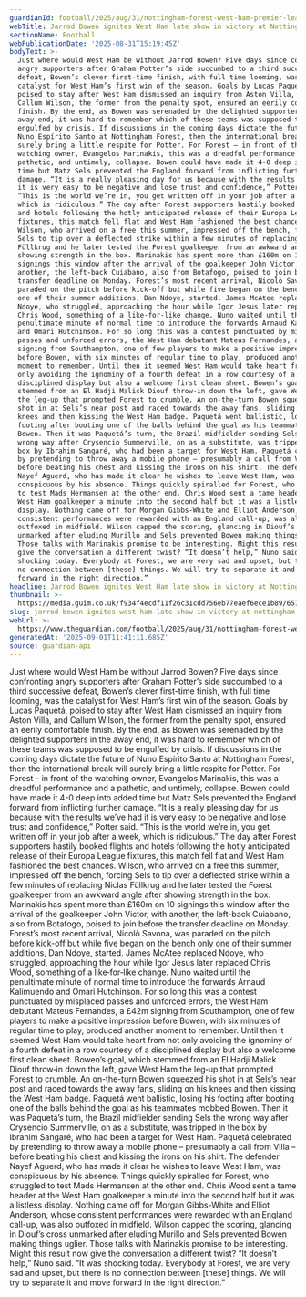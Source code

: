 ```yaml
---
guardianId: football/2025/aug/31/nottingham-forest-west-ham-premier-league-match-report
webTitle: Jarrod Bowen ignites West Ham late show in victory at Nottingham Forest
sectionName: Football
webPublicationDate: '2025-08-31T15:19:45Z'
bodyText: >-
  Just where would West Ham be without Jarrod Bowen? Five days since confronting
  angry supporters after Graham Potter’s side succumbed to a third successive
  defeat, Bowen’s clever first-time finish, with full time looming, was the
  catalyst for West Ham’s first win of the season. Goals by Lucas Paquetá,
  poised to stay after West Ham dismissed an inquiry from Aston Villa, and
  Callum Wilson, the former from the penalty spot, ensured an eerily comfortable
  finish. By the end, as Bowen was serenaded by the delighted supporters in the
  away end, it was hard to remember which of these teams was supposed to be
  engulfed by crisis. If discussions in the coming days dictate the future of
  Nuno Espírito Santo at Nottingham Forest, then the international break will
  surely bring a little respite for Potter. For Forest – in front of the
  watching owner, Evangelos Marinakis, this was a dreadful performance and a
  pathetic, and untimely, collapse. Bowen could have made it 4-0 deep into added
  time but Matz Sels prevented the England forward from inflicting further
  damage. “It is a really pleasing day for us because with the results we’ve had
  it is very easy to be negative and lose trust and confidence,” Potter said.
  “This is the world we’re in, you get written off in your job after a week,
  which is ridiculous.” The day after Forest supporters hastily booked flights
  and hotels following the hotly anticipated release of their Europa League
  fixtures, this match fell flat and West Ham fashioned the best chances.
  Wilson, who arrived on a free this summer, impressed off the bench, forcing
  Sels to tip over a deflected strike within a few minutes of replacing Niclas
  Füllkrug and he later tested the Forest goalkeeper from an awkward angle after
  showing strength in the box. Marinakis has spent more than £160m on 10
  signings this window after the arrival of the goalkeeper John Victor, with
  another, the left-back Cuiabano, also from Botafogo, poised to join before the
  transfer deadline on Monday. Forest’s most recent arrival, Nicolò Savona, was
  paraded on the pitch before kick-off but while five began on the bench only
  one of their summer additions, Dan Ndoye, started. James McAtee replaced
  Ndoye, who struggled, approaching the hour while Igor Jesus later replaced
  Chris Wood, something of a like‑for‑like change. Nuno waited until the
  penultimate minute of normal time to introduce the forwards Arnaud Kalimuendo
  and Omari Hutchinson. For so long this was a contest punctuated by misplaced
  passes and unforced errors, the West Ham debutant Mateus Fernandes, a £42m
  signing from Southampton, one of few players to make a positive impression
  before Bowen, with six minutes of regular time to play, produced another
  moment to remember. Until then it seemed West Ham would take heart from not
  only avoiding the ignominy of a fourth defeat in a row courtesy of a
  disciplined display but also a welcome first clean sheet. Bowen’s goal, which
  stemmed from an El Hadji Malick Diouf throw‑in down the left, gave West Ham
  the leg‑up that prompted Forest to crumble. An on-the-turn Bowen squeezed his
  shot in at Sels’s near post and raced towards the away fans, sliding on his
  knees and then kissing the West Ham badge. Paquetá went ballistic, losing his
  footing after booting one of the balls behind the goal as his teammates mobbed
  Bowen. Then it was Paquetá’s turn, the Brazil midfielder sending Sels the
  wrong way after Crysencio Summerville, on as a substitute, was tripped in the
  box by Ibrahim Sangaré, who had been a target for West Ham. Paquetá celebrated
  by pretending to throw away a mobile phone – presumably a call from Villa –
  before beating his chest and kissing the irons on his shirt. The defender
  Nayef Aguerd, who has made it clear he wishes to leave West Ham, was
  conspicuous by his absence. Things quickly spiralled for Forest, who struggled
  to test Mads Hermansen at the other end. Chris Wood sent a tame header at the
  West Ham goalkeeper a minute into the second half but it was a listless
  display. Nothing came off for Morgan Gibbs-White and Elliot Anderson, whose
  consistent performances were rewarded with an England call-up, was also
  outfoxed in midfield. Wilson capped the scoring, glancing in Diouf’s cross
  unmarked after eluding Murillo and Sels prevented Bowen making things uglier.
  Those talks with Marinakis promise to be interesting. Might this result now
  give the conversation a different twist? “It doesn’t help,” Nuno said. “It was
  shocking today. Everybody at Forest, we are very sad and upset, but there is
  no connection between [these] things. We will try to separate it and move
  forward in the right direction.”
headline: Jarrod Bowen ignites West Ham late show in victory at Nottingham Forest
thumbnail: >-
  https://media.guim.co.uk/f934f4ecdf11f26c31cdd756eb77eaef6ece1b89/657_98_3073_2458/500.jpg
slug: jarrod-bowen-ignites-west-ham-late-show-in-victory-at-nottingham-forest
webUrl: >-
  https://www.theguardian.com/football/2025/aug/31/nottingham-forest-west-ham-premier-league-match-report
generatedAt: '2025-09-01T11:41:11.685Z'
source: guardian-api
---
```

Just where would West Ham be without Jarrod Bowen? Five days since confronting angry supporters after Graham Potter’s side succumbed to a third successive defeat, Bowen’s clever first-time finish, with full time looming, was the catalyst for West Ham’s first win of the season. Goals by Lucas Paquetá, poised to stay after West Ham dismissed an inquiry from Aston Villa, and Callum Wilson, the former from the penalty spot, ensured an eerily comfortable finish. By the end, as Bowen was serenaded by the delighted supporters in the away end, it was hard to remember which of these teams was supposed to be engulfed by crisis. If discussions in the coming days dictate the future of Nuno Espírito Santo at Nottingham Forest, then the international break will surely bring a little respite for Potter. For Forest – in front of the watching owner, Evangelos Marinakis, this was a dreadful performance and a pathetic, and untimely, collapse. Bowen could have made it 4-0 deep into added time but Matz Sels prevented the England forward from inflicting further damage. “It is a really pleasing day for us because with the results we’ve had it is very easy to be negative and lose trust and confidence,” Potter said. “This is the world we’re in, you get written off in your job after a week, which is ridiculous.” The day after Forest supporters hastily booked flights and hotels following the hotly anticipated release of their Europa League fixtures, this match fell flat and West Ham fashioned the best chances. Wilson, who arrived on a free this summer, impressed off the bench, forcing Sels to tip over a deflected strike within a few minutes of replacing Niclas Füllkrug and he later tested the Forest goalkeeper from an awkward angle after showing strength in the box. Marinakis has spent more than £160m on 10 signings this window after the arrival of the goalkeeper John Victor, with another, the left-back Cuiabano, also from Botafogo, poised to join before the transfer deadline on Monday. Forest’s most recent arrival, Nicolò Savona, was paraded on the pitch before kick-off but while five began on the bench only one of their summer additions, Dan Ndoye, started. James McAtee replaced Ndoye, who struggled, approaching the hour while Igor Jesus later replaced Chris Wood, something of a like‑for‑like change. Nuno waited until the penultimate minute of normal time to introduce the forwards Arnaud Kalimuendo and Omari Hutchinson. For so long this was a contest punctuated by misplaced passes and unforced errors, the West Ham debutant Mateus Fernandes, a £42m signing from Southampton, one of few players to make a positive impression before Bowen, with six minutes of regular time to play, produced another moment to remember. Until then it seemed West Ham would take heart from not only avoiding the ignominy of a fourth defeat in a row courtesy of a disciplined display but also a welcome first clean sheet. Bowen’s goal, which stemmed from an El Hadji Malick Diouf throw‑in down the left, gave West Ham the leg‑up that prompted Forest to crumble. An on-the-turn Bowen squeezed his shot in at Sels’s near post and raced towards the away fans, sliding on his knees and then kissing the West Ham badge. Paquetá went ballistic, losing his footing after booting one of the balls behind the goal as his teammates mobbed Bowen. Then it was Paquetá’s turn, the Brazil midfielder sending Sels the wrong way after Crysencio Summerville, on as a substitute, was tripped in the box by Ibrahim Sangaré, who had been a target for West Ham. Paquetá celebrated by pretending to throw away a mobile phone – presumably a call from Villa – before beating his chest and kissing the irons on his shirt. The defender Nayef Aguerd, who has made it clear he wishes to leave West Ham, was conspicuous by his absence. Things quickly spiralled for Forest, who struggled to test Mads Hermansen at the other end. Chris Wood sent a tame header at the West Ham goalkeeper a minute into the second half but it was a listless display. Nothing came off for Morgan Gibbs-White and Elliot Anderson, whose consistent performances were rewarded with an England call-up, was also outfoxed in midfield. Wilson capped the scoring, glancing in Diouf’s cross unmarked after eluding Murillo and Sels prevented Bowen making things uglier. Those talks with Marinakis promise to be interesting. Might this result now give the conversation a different twist? “It doesn’t help,” Nuno said. “It was shocking today. Everybody at Forest, we are very sad and upset, but there is no connection between [these] things. We will try to separate it and move forward in the right direction.”
